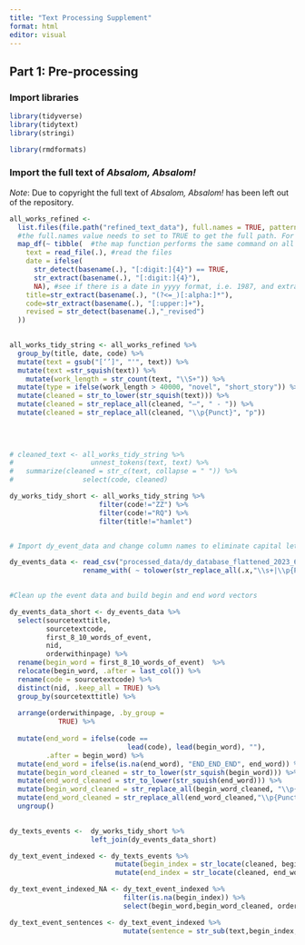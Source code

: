 ```yaml
---
title: "Text Processing Supplement"
format: html
editor: visual
---
```


## Part 1: Pre-processing

### Import libraries
```r
library(tidyverse)
library(tidytext)
library(stringi)
```

```r
library(rmdformats)
```


### Import the full text of *Absalom, Absalom!*

*Note*: Due to copyright the full text of *Absalom, Absalom!* has been left out of the repository. 

```r

all_works_refined <-
  list.files(file.path("refined_text_data"), full.names = TRUE, pattern = "*.txt") %>% #grab a list of all the files with .txt extension
  #the full.names value needs to set to TRUE to get the full path. For some reason you will get a "permission denied" error if you do not do this.
  map_df(~ tibble(  #the map function performs the same command on all parts of the data set. In this case the .txt files
    text = read_file(.), #read the files
    date = ifelse(
      str_detect(basename(.), "[:digit:]{4}") == TRUE,
      str_extract(basename(.), "[:digit:]{4}"),
      NA), #see if there is a date in yyyy format, i.e. 1987, and extract the date, if it can't find date NA
    title=str_extract(basename(.), "(?<=_)[:alpha:]*"),
    code=str_extract(basename(.), "[:upper:]+"),
    revised = str_detect(basename(.),"_revised")
  )) 
 
```


```r
all_works_tidy_string <- all_works_refined %>%
  group_by(title, date, code) %>% 
  mutate(text = gsub("[‘’]", "'", text)) %>% 
  mutate(text =str_squish(text)) %>% 
    mutate(work_length = str_count(text, "\\S+")) %>%
  mutate(type = ifelse(work_length > 40000, "novel", "short_story")) %>% 
  mutate(cleaned = str_to_lower(str_squish(text))) %>% 
  mutate(cleaned = str_replace_all(cleaned, "—", " - ")) %>% 
  mutate(cleaned = str_replace_all(cleaned, "\\p{Punct}", "p"))
  
  
  

```

```r
# cleaned_text <- all_works_tidy_string %>% 
#                   unnest_tokens(text, text) %>%
#   summarize(cleaned = str_c(text, collapse = " ")) %>% 
#                 select(code, cleaned)
```




```r
dy_works_tidy_short <- all_works_tidy_string %>% 
                      filter(code!="ZZ") %>% 
                      filter(code!="RQ") %>% 
                      filter(title!="hamlet")


```

```r

```


```r
# Import dy_event_data and change column names to eliminate capital letters and spaces.

dy_events_data <- read_csv("processed_data/dy_database_flattened_2023_6_29.csv") %>% 
                  rename_with( ~ tolower(str_replace_all(.x,"\\s+|\\p{Punct}", "_")))
                  
```

```r
#Clean up the event data and build begin and end word vectors

dy_events_data_short <- dy_events_data %>%
  select(sourcetexttitle,
         sourcetextcode,
         first_8_10_words_of_event,
         nid,
         orderwithinpage) %>%
  rename(begin_word = first_8_10_words_of_event)  %>%
  relocate(begin_word, .after = last_col()) %>%
  rename(code = sourcetextcode) %>%
  distinct(nid, .keep_all = TRUE) %>%
  group_by(sourcetexttitle) %>%
  
  arrange(orderwithinpage, .by_group =
            TRUE) %>%
  
  mutate(end_word = ifelse(code ==
                             lead(code), lead(begin_word), ""),
         .after = begin_word) %>%
  mutate(end_word = ifelse(is.na(end_word), "END_END_END", end_word)) %>% 
  mutate(begin_word_cleaned = str_to_lower(str_squish(begin_word))) %>% 
  mutate(end_word_cleaned = str_to_lower(str_squish(end_word))) %>% 
  mutate(begin_word_cleaned = str_replace_all(begin_word_cleaned, "\\p{Punct}", "p")) %>% 
  mutate(end_word_cleaned = str_replace_all(end_word_cleaned,"\\p{Punct}", "p")) %>% 
  ungroup()
                                        
```





```r
dy_texts_events <-  dy_works_tidy_short %>% 
                    left_join(dy_events_data_short)
```


```r
dy_text_event_indexed <- dy_texts_events %>% 
                          mutate(begin_index = str_locate(cleaned, begin_word_cleaned)[,1]) %>% 
                          mutate(end_index = str_locate(cleaned, end_word_cleaned)[,1])
```


```r
dy_text_event_indexed_NA <- dy_text_event_indexed %>% 
                            filter(is.na(begin_index)) %>% 
                            select(begin_word,begin_word_cleaned, orderwithinpage)
```

```r
dy_text_event_sentences <- dy_text_event_indexed %>% 
                            mutate(sentence = str_sub(text,begin_index,end_index-1))
```

